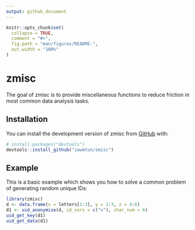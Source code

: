 ```yaml
---
output: github_document
---
```


<!-- README.md is generated from README.Rmd. Please edit that file -->

```r
knitr::opts_chunk$set(
  collapse = TRUE,
  comment = "#>",
  fig.path = "man/figures/README-",
  out.width = "100%"
)
```

# zmisc

<!-- badges: start -->
<!-- badges: end -->

The goal of zmisc is to provide miscellaneous functions to reduce friction in most common data analysis tasks.

## Installation

You can install the development version of zmisc from [GitHub](https://github.com/) with:

``` r
# install.packages("devtools")
devtools::install_github("zawmtun/zmisc")
```

## Example

This is a basic example which shows you how to solve a common problem of generating random unique IDs:

```r
library(zmisc)
d <- data.frame(x = letters[1:3], y = 1:3, z = 4:6)
d1 <- uid_anonymise(d, id_vars = c("x"), char_num = 6)
uid_get_key(d1)
uid_get_data(d1)
```

